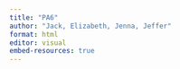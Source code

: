 ```yaml
---
title: "PA6"
author: "Jack, Elizabeth, Jenna, Jeffer"
format: html
editor: visual
embed-resources: true
---
```

